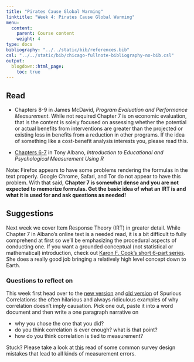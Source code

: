 ```yaml
---
title: "Pirates Cause Global Warming"
linktitle: "Week 4: Pirates Cause Global Warming"
menu:
  content:
    parent: Course content
    weight: 4
type: docs
bibliography: "../../static/bib/references.bib"
csl: "../../static/bib/chicago-fullnote-bibliography-no-bib.csl"
output:
  blogdown::html_page:
    toc: true
---
```


## Read

- <i class="fas fa-book fa-fw"></i> Chapters 8-9 in James McDavid, *Program Evaluation and Performance Measurement*. While not required Chapter 7 is on economic evaluation, that is the content is solely focused on assessing whether the potential or actual benefits from interventions are greater than the projected or existing loss in benefits from a reduction in other programs. If the idea of something like a cost-benefit analysis interests you, please read this.

- <i class="fas fa-book fa-fw"></i> [Chapters 6-7](https://www.thetaminusb.com/intro-measurement-r/itemanalysis.html){target="_blank"} in Tony Albano, *Introduction to Educational and Psychological Measurement Using R* 

Note: Firefox appears to have some problems rendering the formulas in the text properly. Google Chrome, Safari, and Tor do not appear to have this problem. With that said, **Chapter 7 is somewhat dense and you are not expected to memorize formulas. Get the basic idea of what an IRT is and what it is used for and ask questions as needed!**

## Suggestions

Next week we cover Item Response Theory (IRT) in greater detail. While Chapter 7 in Albano's online text is a needed read, it is a bit difficult to fully comprehend at first so we'll be emphasizing  the procedural aspects of conducting one. If you want a grounded conceptual (not statistical or mathematical) introduction, check out [Karon F. Cook's short 6-part series](https://www.youtube.com/playlist?list=PLJNUIJnElUzDmrIPunMyF3tTvIHb65wNb){target="_blank"}. She does a really good job bringing a relatively high level concept down to Earth.

### Questions to reflect on

This week first head over to the [new version](https://www.tylervigen.com/spurious-correlations){target="_blank"} and [old version](https://tylervigen.com/old-version.html){target="_blank"} of Spurious Correlations: the often hilarious and always ridiculous examples of why correlation doesn’t imply causation. Pick one out, paste it into a word document and then write a one paragraph narrative on

- why you chose the one that you did?
- do you think correlation is ever enough? what is that point?
- how do you think correlation is tied to measurement?

Stuck? Please take a look at [this](/handouts/bad_survey.pdf){target="_blank"} read of some common survey design mistakes that lead to all kinds of measurement errors.
